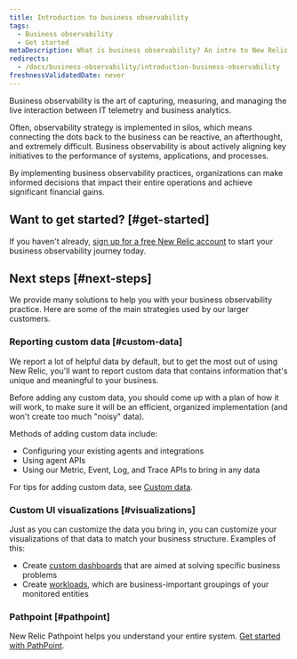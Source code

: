 ```yaml
---
title: Introduction to business observability
tags:
  - Business observability
  - Get started
metaDescription: What is business observability? An intro to New Relic business observability.
redirects: 
  - /docs/business-observability/introduction-business-observability
freshnessValidatedDate: never
---
```


Business observability is the art of capturing, measuring, and managing the live interaction between IT telemetry and business analytics.

Often, observability strategy is implemented in silos, which means connecting the dots back to the business can be reactive, an afterthought, and extremely difficult. Business observability is about actively aligning key initiatives to the performance of systems, applications, and processes.

By implementing business observability practices, organizations can make informed decisions that impact their entire operations and achieve significant financial gains.

## Want to get started? [#get-started]

If you haven't already, [sign up for a free New Relic account](https://newrelic.com/signup) to start your business observability journey today.

## Next steps [#next-steps]

We provide many solutions to help you with your business observability practice. Here are some of the main strategies used by our larger customers.

### Reporting custom data [#custom-data]

We report a lot of helpful data by default, but to get the most out of using New Relic, you'll want to report custom data that contains information that's unique and meaningful to your business.

Before adding any custom data, you should come up with a plan of how it will work, to make sure it will be an efficient, organized implementation (and won't create too much "noisy" data).

Methods of adding custom data include:

* Configuring your existing agents and integrations
* Using agent APIs
* Using our Metric, Event, Log, and Trace APIs to bring in any data

For tips for adding custom data, see [Custom data](/docs/data-apis/custom-data/get-custom-data-from-any-source).

### Custom UI visualizations [#visualizations]

Just as you can customize the data you bring in, you can customize your visualizations of that data to match your business structure. Examples of this:

* Create [custom dashboards](/docs/query-your-data/explore-query-data/dashboards/introduction-dashboards) that are aimed at solving specific business problems
* Create [workloads](/docs/new-relic-solutions/new-relic-one/workloads/use-workloads), which are business-important groupings of your monitored entities

### Pathpoint [#pathpoint]

New Relic Pathpoint helps you understand your entire system. [Get started with PathPoint](/docs/business-observability/pathpoint).
